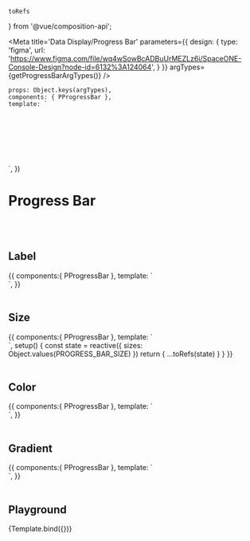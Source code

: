     toRefs
} from '@vue/composition-api';

<Meta title='Data Display/Progress Bar' parameters={{
    design: {
        type: 'figma',
        url: 'https://www.figma.com/file/wq4wSowBcADBuUrMEZLz6i/SpaceONE-Console-Design?node-id=6132%3A124064',
    }
}} argTypes={getProgressBarArgTypes()}
/>

    props: Object.keys(argTypes),
    components: { PProgressBar },
    template: `
<div style="display:flex; align-items:center; justify-content:center; height:100px;">
    <p-progress-bar
        :percentage="percentage"
        :label="label"
        :size="size"
        :color="color"
        :style="'width: 10rem;'"
    >
        <template #label>
            <span v-if="labelSlot" v-html="labelSlot"></span>
        </template>
    </p-progress-bar>
</div>`,
})

# Progress Bar

<br/>
<br/>

## Label

<Canvas>
    <Story name="Label">
        {{
            components:{ PProgressBar },
            template: `
            <div style="display:flex; align-items:center; justify-content:center;">
                <p-progress-bar
                    :percentage="40"
                    label="label"
                    :style="'width: 10rem;'"
                />
            </div>`,
        }}
    </Story>
</Canvas>

<br/>
<br/>

## Size
<Canvas>
    <Story name="Size">
        {{
            components:{ PProgressBar },
            template: `
            <div style="display:flex; flex-direction: column; align-items:center; row-gap: 1.5rem;">
                <p-progress-bar v-for="size in sizes" :key="size" :size="size"
                    :percentage="40"
                    :label="size"
                    :style="'width: 10rem;'"
                />
            </div>`,
            setup() {
                const state = reactive({
                    sizes: Object.values(PROGRESS_BAR_SIZE)
                })
                return {
                    ...toRefs(state)
                }
            }
        }}
    </Story>
</Canvas>

<br/>
<br/>

## Color
<Canvas>
    <Story name="Color">
        {{
            components:{ PProgressBar },
            template: `
            <div style="display:flex; align-items:center; justify-content:center;">
                <p-progress-bar
                    :percentage="40"
                    color="coral"
                    :style="'width: 10rem;'"
                />
            </div>`,
        }}
    </Story>
</Canvas>

<br/>
<br/>

## Gradient
<Canvas>
    <Story name="Gradient">
        {{
            components:{ PProgressBar },
            template: `
            <div>
                <p-progress-bar
                    :percentage="40"
                    :gradient="{startColor: 'coral', endColor: 'yellow', gradientPoint:90}"
                    :style="'width: 10rem;'"
                />
            </div>`,
        }}
    </Story>
</Canvas>

<br/>
<br/>

## Playground

<Canvas>
    <Story name="Playground" height="100px">
        {Template.bind({})}
    </Story>
</Canvas>

<ArgsTable story="Playground" />
